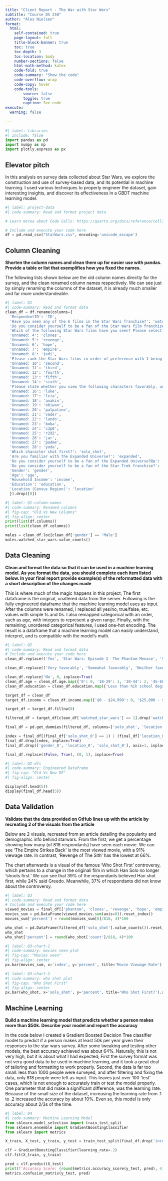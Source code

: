 ```yaml
---
title: "Client Report - The War with Star Wars"
subtitle: "Course DS 250"
author: "Alex Nielsen"
format:
  html:
    self-contained: true
    page-layout: full
    title-block-banner: true
    toc: true
    toc-depth: 3
    toc-location: body
    number-sections: false
    html-math-method: katex
    code-fold: true
    code-summary: "Show the code"
    code-overflow: wrap
    code-copy: hover
    code-tools:
        source: false
        toggle: true
        caption: See code
execute: 
  warning: false
    
---
```


```python
#| label: libraries
#| include: false
import pandas as pd
import numpy as np
import plotly.express as px
```


## Elevator pitch

In this analysis on survey data collected about Star Wars, we explore the construction and use of survey-based data, and its potential in machine learning. I used various techniques to properly engineer the dataset, gain interesting insights, and discover its effectiveness in a GBDT machine learning model. 

```python
#| label: project-data
#| code-summary: Read and format project data

# Learn morea about Code Cells: https://quarto.org/docs/reference/cells/cells-jupyter.html

# Include and execute your code here
df = pd.read_csv("StarWars.csv", encoding='unicode_escape')
```

## Column Cleaning

__Shorten the column names and clean them up for easier use with pandas. Provide a table or list that exemplifies how you fixed the names.__

The following lists shown below are the old column names directly for the survey, and the clean renamed column names respectively. We can see just by simply renaming the columns of the dataset, it is already much smaller and far more understandeable. 

```python
#| label: Q1
#| code-summary: Read and format data
clean_df = df.rename(columns={
  'RespondentID': 'ID',
  'Have you seen any of the 6 films in the Star Wars franchise?': 'watched_star_wars',
  'Do you consider yourself to be a fan of the Star Wars film franchise?': 'fan',
  'Which of the following Star Wars films have you seen? Please select all that apply.': 'phantom',
  'Unnamed: 4': 'clones',
  'Unnamed: 5': 'revenge',
  'Unnamed: 6': 'hope',
  'Unnamed: 7': 'empire',
  'Unnamed: 8': 'jedi',
  'Please rank the Star Wars films in order of preference with 1 being your favorite film in the franchise and 6 being your least favorite film.': 'first',
  'Unnamed: 10': 'second',
  'Unnamed: 11': 'third',
  'Unnamed: 12': 'fourth',
  'Unnamed: 13': 'fifth',
  'Unnamed: 14': 'sixth',
  'Please state whether you view the following characters favorably, unfavorably, or are unfamiliar with him/her.': 'han',
  'Unnamed: 16': 'luke',
  'Unnamed: 17': 'leia',
  'Unnamed: 18': 'anakin',
  'Unnamed: 19': 'obiwan',
  'Unnamed: 20': 'palpatine',
  'Unnamed: 21': 'vader',
  'Unnamed: 22': 'lando',
  'Unnamed: 23': 'boba',
  'Unnamed: 24': 'c3p0',
  'Unnamed: 25': 'r2d2',
  'Unnamed: 26': 'jar',
  'Unnamed: 27': 'padme',
  'Unnamed: 28': 'yoda',
  'Which character shot first?': 'solo_shot',
  'Are you familiar with the Expanded Universe?': 'expanded',
  'Do you consider yourself to be a fan of the Expanded Universe?Œæ': 'expanded_fan',
  'Do you consider yourself to be a fan of the Star Trek franchise?': 'star_trek',
  'Gender': 'gender',
  'Age': 'age',
  'Household Income': 'income',
  'Education': 'education',
  'Location (Census Region)': 'location'
  }).drop([0])
```


```python
#| label: Q1-column-names
#| code-summary: Renamed columns
#| fig-cap: "Old Vs New Columns"
#| fig-align: center
print(list(df.columns))
print(list(clean_df.columns))

males = clean_df.loc[clean_df['gender'] == 'Male']
males.watched_star_wars.value_counts()
```

## Data Cleaning

__Clean and format the data so that it can be used in a machine learning model. As you format the data, you should complete each item listed below. In your final report provide example(s) of the reformatted data with a short description of the changes made__

This is where much of the magic happens in this project; The first dataframe is the original, unaltered data from the server. Following is the fully engineered dataframe that the machine learning model uses as input. After the columns were renamed, I replaced all yes/no, true/false, etc. values with simple 1s and 0s. I also remapped categorical with an order, such as age, with integers to represent a given range. Finally, with the remaining, unordered categorical features, I used one-hot encoding. The result is a dataframe that a machine learning model can easily understand, interpret, and is compatible with the model's math. 

```python
#| label: Q2
#| code-summary: Read and format data
# Include and execute your code here
clean_df.replace(('Yes', 'Star Wars: Episode I  The Phantom Menace', 'Star Wars: Episode II  Attack of the Clones', 'Star Wars: Episode III  Revenge of the Sith', 'Star Wars: Episode IV  A New Hope', 'Star Wars: Episode V The Empire Strikes Back', 'Star Wars: Episode VI Return of the Jedi'), (1), inplace=True)

clean_df.replace(('Very favorably', 'Somewhat favorably', 'Neither favorably nor unfavorably (neutral)', 'Somewhat unfavorably', 'Very unfavorably', 'Unfamiliar (N/A)'), (5, 4, 3, 2, 1, 0), inplace=True)

clean_df.replace('No', 0, inplace=True)
clean_df.age = clean_df.age.map({'0': 0, '18-29': 1, '30-44': 2, '45-60': 3, '> 60': 4})
clean_df.education = clean_df.education.map({'Less than hih school degree': 1, 'High school degree': 2, 'Some college or Associate degree': 3, 'Bachelor degree': 4, 'Graduate degree': 5})

target_df = clean_df
target_df.income = clean_df.income.map({'$0 - $24,999': 0, '$25,000 - $49,999': 0, '$50,000 - $99,999': 1, '$100,000 - $149,999': 1, '$150,000+': 1})

target_df = target_df.fillna(0)

filtered_df = target_df[clean_df['watched_star_wars'] == 1].drop('watched_star_wars', axis=1)

final_df = pd.get_dummies(filtered_df, columns=['solo_shot', 'location', 'gender'])

index = final_df[(final_df['solo_shot_0'] == 1) | (final_df['location_0'] == 1) | (final_df['gender_0'] == 1)].index
final_df.drop(index, inplace=True)
final_df.drop(['gender_0', 'location_0', 'solo_shot_0'], axis=1, inplace=True)

final_df.replace((False, True), (0, 1), inplace=True)
```

```python
#| label: Q2-dfs
#| code-summary: Engineered Dataframe
#| fig-cap: "Old Vs New DF"
#| fig-align: center

display(df.head(5))
display(final_df.head(5))

```

## Data Validation

__Validate that the data provided on GtHub lines up with the article by recreating 2 of the visuals from the article__

Below are 2 visuals, recreated from an article detailing the popularity and demographic info behind starwars. From the first, we get a percentage showing how many (of 818 respondants) have seen each movie. We can see 'The Empire Strikes Back' is the most viewed movie, with a 91% viewage rate. In contrast, 'Revenge of The Sith' has the lowest at 66%.

The chart afterwards is a visual of the famous 'Who Shot First' controversy, which pertains to a change in the originali film in which Han Solo no longer 'shoots first.' We can see that 39% of the respondants believed Han shot first, while 24% said Greedo. Meanwhile, 37% of respondants did not know about the controversy. 

```python
#| label: Q3
#| code-summary: Read and format data
# Include and execute your code here
viewed_movies = final_df[['phantom', 'clones', 'revenge', 'hope', 'empire', 'jedi']]
movies_sum = pd.DataFrame(viewed_movies.sum(axis=0)).reset_index()
movies_sum['percent'] = round(movies_sum[0]/818, 4)*100

who_shot = pd.DataFrame(filtered_df['solo_shot'].value_counts()).reset_index().drop([3])
who_shot
who_shot['percent'] = round(who_shot['count']/818, 4)*100
```

```python
#| label: Q3-chart-1
#| code-summary: movies seen plot
#| fig-cap: "Movies seen"
#| fig-align: center
px.bar(movies_sum, x='index', y='percent', title='Movie Viewage Rate').show()
```

```python
#| label: Q3-chart-2
#| code-summary: who shot plot
#| fig-cap: "Who Shot First"
#| fig-align: center
px.bar(who_shot, x='solo_shot', y='percent', title='Who Shot First?').show()
```

## Machine Learning

__Build a machine learning model that predicts whether a person makes more than $50k. Describe your model and report the accuracy__

In the code below I created a Gradient Boosted Decision Tree classifier model to predict if a person makes at least 50k per year given their responses to the star wars survey. After some tweaking and testing other models, the best accuracy achieved was about 64%. Naturally, this is not very high, but it is about what I had expected; First the survey format was not very good data to be used in machine learning, and it took a great deal of tailoring and formatting to work properly. Second, the data is far too small: less than 1000 people were surveyed, and after filtering and fixing the data, only 818 people were left as input. This leaves just over 100 'test' cases, which is not enough to accurately train or test the model properly. One parameter that did make a significant difference, was the learning rate. Because of the small size of the dataset, increasing the learning rate from .1 to .2 increased the accuracy by about 10%. Even so, this model is only accuracy about 2/3s of the time. 

```python
#| label: Q4
#| code-summary: Machine Learning Model
from sklearn.model_selection import train_test_split
from sklearn.ensemble import GradientBoostingClassifier
from sklearn import metrics

X_train, X_test, y_train, y_test = train_test_split(final_df.drop('income', axis=1), final_df['income'], test_size=.2, random_state=42)

clf = GradientBoostingClassifier(learning_rate=.2)
clf.fit(X_train, y_train)

pred = clf.predict(X_test)
print(f'Accuracy Score: {round(metrics.accuracy_score(y_test, pred), 4)*100}%')
metrics.confusion_matrix(y_test, pred)
```
